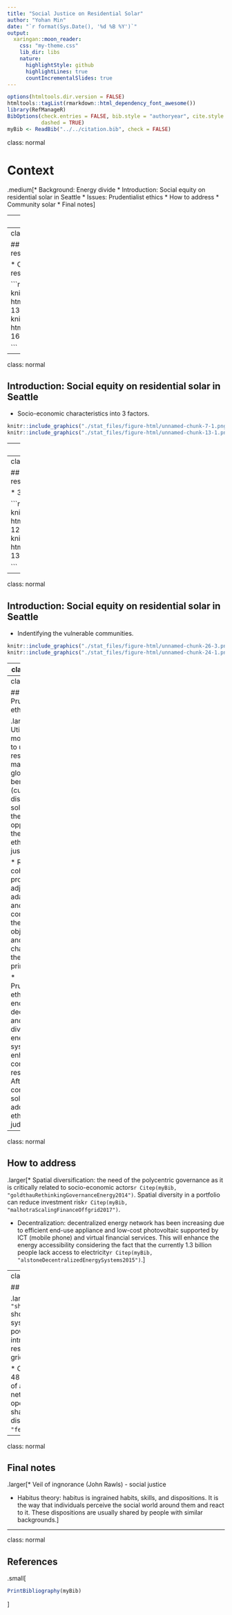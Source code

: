 ```yaml
---
title: "Social Justice on Residential Solar"
author: "Yohan Min"
date: "`r format(Sys.Date(), '%d %B %Y')`"
output:
  xaringan::moon_reader:
    css: "my-theme.css"
    lib_dir: libs
    nature:
      highlightStyle: github
      highlightLines: true
      countIncrementalSlides: true
---
```


```r
options(htmltools.dir.version = FALSE)
htmltools::tagList(rmarkdown::html_dependency_font_awesome())
library(RefManageR)
BibOptions(check.entries = FALSE, bib.style = "authoryear", cite.style = 'alphabetic', style = "markdown",
           dashed = TRUE)
myBib <- ReadBib("../../citation.bib", check = FALSE)
```

class: normal

# Context

.medium[* Background: Energy divide
* Introduction: Social equity on residential solar in Seattle
* Issues: Prudentialist ethics 
* How to address
* Community solar
* Final notes]

---
class: normal

## Background: Energy divide

.larger[This transition to the new energy system could lead to undesirable effects on some communities as shown in the case of telecommunication. If these deeply transformative changes in the U.S. power sector are not managed properly, 21st century America could see an emerging electrical divide like the digital divide of the late 20th century. Committed leadership to implement a new policy in regard to the transition is required to avoid the uneven distribution of the service`r Citep(myBib, "capertonElectricalDivideNew")`.]

---
class: normal

## Introduction: Social equity on residential solar in Seattle

* Clustering pattern on distribution of residential solar in Seattle.

```r
knitr::include_graphics("./stat_files/figure-html/unnamed-chunk-6-1.png", dpi= 130)
knitr::include_graphics("./stat_files/figure-html/unnamed-chunk-3-1.png", dpi= 160)

```


---

class: normal

## Introduction: Social equity on residential solar in Seattle

* Socio-economic characteristics into 3 factors. 

```r
knitr::include_graphics("./stat_files/figure-html/unnamed-chunk-7-1.png", dpi= 100)
knitr::include_graphics("./stat_files/figure-html/unnamed-chunk-13-1.png", dpi= 120)

```

---
class: normal

## Introduction: Social equity on residential solar in Seattle

* Spatial autocorrelation model (INLA)

.larger[`\begin{aligned}
Y_i |\beta_{0},\beta_{1},\beta_{2},S_i,\epsilon_i & \sim_{ind} \mbox{Poisson}(E_i \mbox{e}^{\beta_{0}+\beta_{1}I_{1i}+\beta_{2}I_{2i}} \mbox{e}^{S_i + \epsilon_i}),\\ 
\epsilon_i | \sigma_\epsilon^{2} & \sim_{iid} \mbox{N}(0,\sigma_\epsilon^{2}),\\ 
S_1,...,S_n | \sigma_s^{2} & \sim ~~~ \mbox{ICAR}(\sigma_s^{2}). 
\end{aligned}`]

* Geographically weighted regression (GWR) 

.medium[`\begin{aligned}
Y(s) = E(s)\mbox{e}^{(\beta_{0}+\beta_{1}(s)X_1(s)+\beta_{2}(s)X_2(s)+\epsilon(s))}
\end{aligned}`]

---
class: normal

## Introduction: Social equity on residential solar in Seattle

* 3 clusters in terms of 3 factors.  

```r
knitr::include_graphics("./stat_files/figure-html/unnamed-chunk-18-1.png", dpi= 120)
knitr::include_graphics("./stat_files/figure-html/unnamed-chunk-22-1.png", dpi= 130)

```



---
class: normal

## Introduction: Social equity on residential solar in Seattle

* Indentifying the vulnerable communities. 

```r
knitr::include_graphics("./stat_files/figure-html/unnamed-chunk-26-3.png", dpi= 140)
knitr::include_graphics("./stat_files/figure-html/unnamed-chunk-24-1.png", dpi= 140)

```


---
class: normal

## Why care?

.larger[* Vulnerability: centralized energy production may contribute to vulnerability of the current urban form as most of subsystems of human activities are relying on the sole energy production. The more dependent to a sole energy production, the more vulnerable a system would be facing interruptions.

* Resilience: climate change and its impact on urban systems on resilience abilities (preparation, absorption, recovery, and adaptation) to ensure sustainability related dimensions (availability, accessibility, affordability, and acceptability). Availability for sustainable dimension and preparation for resilience ability are the most critical`r Citep(myBib, "sharifiConceptualFrameworkAssessment2015")`.] 

---
class: normal

## Issues: Prudentialist ethics

.larger[* Utilitarianism: more efficient to use resources to maximize the global benefits (current distribution of solar) casuing the opposition of the virtual ethic, social justice. 

* Responsive cohesion: by process of adjustment, adaptation, and compromising the different objectives and challenges of the both principles. 

* Prudentialist ethic: encouraging decentralized and diversified energy systems to enhance the community resilience. After all, community solar will address the ethical judgement.]     

---
class: normal

## How to address

.larger[* Spatial diversification: the need of the polycentric governance as it is critically related to socio-economic actors`r Citep(myBib, "goldthauRethinkingGovernanceEnergy2014")`. Spatial diversity in a portfolio can reduce investment risk`r Citep(myBib, "malhotraScalingFinanceOffgrid2017")`.

* Decentralization: decentralized energy network has been increasing due to efficient end-use appliance and low-cost photovoltaic supported by ICT (mobile phone) and virtual financial services. This will enhance the energy accessibility considering the fact that the currently 1.3 billion people lack access to electricity`r Citep(myBib, "alstoneDecentralizedEnergySystems2015")`.]

---
class: normal

## Community solar

.larger[* Micro-grids: `r Citet(myBib, "shahidehpourMicrogridsEnhancingPower2017")` shows controllable and islandable micro-grid systems would improve the resiliency of power grids in extreme conditions. The study introduced 4 indexes to figure out the resilience improvement by introducing micro-grids to the power grid system.

* Community solar: 49% of households and 48% of businesses cannot host a PV system of adequate size on their property or virtually net meter an entire system themselves. By opening the market to these customers, shared solar could represent 32%-49% of the distributed PV market in 2020`r Citep(myBib, "feldmanSharedSolarCurrent2015")`.]
---

class: normal

## Final notes 

.larger[* Veil of ingnorance (John Rawls) - social justice 

* Habitus theory: habitus is ingrained habits, skills, and dispositions. It is the way that individuals perceive the social world around them and react to it. These dispositions are usually shared by people with similar backgrounds.]

---

class: normal

## References

.small[
```r
PrintBibliography(myBib)
```
]

<!--pagedown::chrome_print("C:/Users/Yohan_Min/Documents/publication/residential/syntax/ethics.html")-->